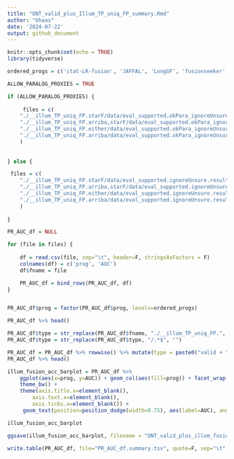 ```yaml
---
title: "ONT_valid_plus_Illum_TP_uniq_FP_summary.Rmd"
author: "bhaas"
date: '2024-07-22'
output: github_document
---
```


```r
knitr::opts_chunk$set(echo = TRUE)
library(tidyverse)
```


```r

ordered_progs = c('ctat-LR-fusion', 'JAFFAL', 'LongGF', 'fusionseeker', 'pbfusion')


```


```r

ALLOW_PARALOG_PROXIES = TRUE

if (ALLOW_PARALOG_PROXIES) {
    
     files = c(
    "./__illum_TP_uniq_FP.starF/data/eval_supported.okPara_ignoreUnsure.results.scored.PR.AUC",
    "./__illum_TP_uniq_FP.arriba,starF/data/eval_supported.okPara_ignoreUnsure.results.scored.PR.AUC",
    "./__illum_TP_uniq_FP.either/data/eval_supported.okPara_ignoreUnsure.results.scored.PR.AUC",
    "./__illum_TP_uniq_FP.arriba/data/eval_supported.okPara_ignoreUnsure.results.scored.PR.AUC"
    )
    
    
} else {

 files = c(
    "./__illum_TP_uniq_FP.starF/data/eval_supported.ignoreUnsure.results.scored.PR.AUC",
    "./__illum_TP_uniq_FP.arriba,starF/data/eval_supported.ignoreUnsure.results.scored.PR.AUC",
    "./__illum_TP_uniq_FP.either/data/eval_supported.ignoreUnsure.results.scored.PR.AUC",
    "./__illum_TP_uniq_FP.arriba/data/eval_supported.ignoreUnsure.results.scored.PR.AUC"
    )
 
}

```


```r

PR_AUC_df = NULL

for (file in files) {
    
    df = read.csv(file, sep="\t", header=F, stringsAsFactors = F)
    colnames(df) = c('prog', 'AUC')
    df$fname = file

    PR_AUC_df = bind_rows(PR_AUC_df, df)
}


PR_AUC_df$prog = factor(PR_AUC_df$prog, levels=ordered_progs)

PR_AUC_df %>% head()

```

```r

PR_AUC_df$type = str_replace(PR_AUC_df$fname, "./__illum_TP_uniq_FP.", "")
PR_AUC_df$type = str_replace(PR_AUC_df$type, "/.*$", "")

PR_AUC_df = PR_AUC_df %>% rowwise() %>% mutate(type = paste0("valid + ", type))
PR_AUC_df %>% head()

```

```r

illum_fusion_acc_barplot = PR_AUC_df %>% 
    ggplot(aes(x=prog, y=AUC)) + geom_col(aes(fill=prog)) + facet_wrap(~type, ncol=4) +
    theme_bw() +
    theme(axis.title.x=element_blank(),
        axis.text.x=element_blank(),
        axis.ticks.x=element_blank()) +
     geom_text(position=position_dodge(width=0.75), aes(label=AUC), angle=45, size=rel(3.5))

illum_fusion_acc_barplot 

```

```r

ggsave(illum_fusion_acc_barplot, filename = "ONT_valid_plus_illum_fusion_accuracy_barplot.svg", width=7, height=3.5)


```


```r

write.table(PR_AUC_df, file="PR_AUC_df.summary.tsv", quote=F, sep="\t", row.names=F)


```




